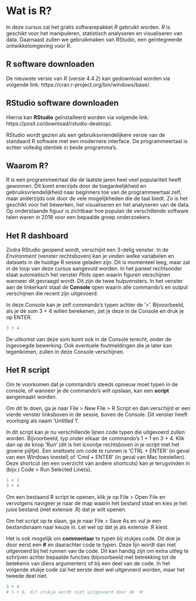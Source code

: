 # Wat is R?

In deze cursus zal het gratis softwarepakket *R* gebruikt worden. *R* is geschikt voor het manipuleren, statistisch analyseren en visualiseren van data. Daarnaast zullen we gebruikmaken van RStudio, een geïntegreerde ontwikkelomgeving voor R.


## R software downloaden

De nieuwste versie van *R* (versie 4.4.2) kan gedownload worden via volgende link:
https://cran.r-project.org/bin/windows/base/. 

## RStudio software downloaden
Hierna kan **RStudio** geïnstalleerd worden via volgende link:
https://posit.co/download/rstudio-desktop/. 

RStudio wordt gezien als een gebruiksvriendelijkere versie van de standaard R
software met een modernere interface. De programmeertaal is echter volledig identiek in
beide programma's. 

## Waarom R?

R is een programmeertaal die de laatste jaren heel veel populariteit heeft gewonnen. Dit komt enerzijds door de toegankelijkheid en gebruiksvriendelijkheid naar beginners toe van de programmeertaal zelf, maar anderzijds ook door de vele mogelijkheden die de taal biedt. Zo is het geschikt voor het bewerken, het visualiseren en het analyseren van de data. Op onderstaande figuur is zichtbaar hoe populair de verschillende software talen waren in 2018 voor een bepaalde groep onderzoekers. 



## Het R dashboard

Zodra RStudio geopend wordt, verschijnt een 3-delig venster. In de *Environment* (venster rechtsboven) kan je vinden welke variabelen en datasets in de huidige R sessie geladen zijn. Dit is momenteel leeg, maar zal in de loop van deze cursus aangevuld worden. In het paneel rechtsonder staat automatisch het venster *Plots* open waarin figuren verschijnen wanneer dit gevraagd wordt. Dit zijn de twee hulpvensters. In het venster aan de linkerkant staat de **Console** open waarin alle commando's en output verschijnen die recent zijn uitgevoerd.

In deze Console kan je zelf commando's typen achter de '>'. Bijvoorbeeld, als je de som 3 + 4 willen berekenen, zet je deze in de Console en druk je op ENTER.

```r
3 + 4
```

De uitkomst van deze som komt ook in de Console terecht, onder de ingevoegde bewerking. Ook eventuele foutmeldingen die je later kan tegenkomen, zullen in deze Console verschijnen.

## Het R script

Om te voorkomen dat je commando's steeds opnieuw moet typen in de console, of 
wanneer je de commando's wilt opslaan, kan een **script** aangemaakt worden.

Om dit te doen, ga je naar File > New File > R Script en dan verschijnt er een vierde
venster linksboven in de sessie, boven de Console. Dit venster heeft voorlopig als naam 'Untitled 1'.

In dit script kan je nu verschillende lijnen code typen die uitgevoerd zullen worden. Bijvoorbeeld, typ onder elkaar de commando's 1 + 1 en 3 + 4. Klik dan op de knop 'Run' (dit is het icoontje rechtsboven in je script met het groene pijltje). Een sneltoets om code te runnen is 'CTRL + ENTER' (in geval van een Windows toestel) of 'Cmd + ENTER' (in geval van Mac toestellen). Deze shortcut (en een overzicht van andere shortcuts) kan je terugvinden in (bijv.) Code > Run Selected Line(s). 

```r
1 + 1
3 + 4
```

Om een bestaand R script te openen, klik je op File > Open File en vervolgens navigeer je naar de map waarin het bestand staat en kies je het juise bestand (met extensie .R) dat je wilt openen.

Om het script op te slaan, ga je naar File > Save As en vul je een bestandsnaam naar keuze in. Let wel op dat je als extensie .R kiest.

Het is ook mogelijk om **commentaar** te typen bij stukjes code. Dit doe je door eerst een **#** en daarachter code te typen. Deze lijn wordt dan niet uitgevoerd bij het runnen van de code. Dit kan handig zijn om extra uitleg te schrijven achter bepaalde functies (bijvoorbeeld met betrekking tot de betekenis van diens argumenten) of bij een deel van de code. In het volgende stukje code zal het eerste deel wel uitgevoerd worden, maar het tweede deel niet.

```r
3 + 4
# 5 + 6, dit stukje wordt niet uitgevoerd door de '#'
```

